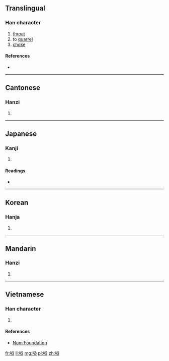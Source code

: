 ==Translingual==

===Han character===
{{Han char|rn=30|rad=口|as=10|sn=13|four=6801<sub>7</sub>|canj=口廿金廿 (RTCT)|ids=⿰[[口]][[益]]}}

# [[throat]]
# to [[quarrel]]
# [[choke]]

====References====
* {{Han ref|kx=0202.190|dkj=04063|dj=0424.420|hdz=10670.100|uh=55CC|ud=21964|bh=DCCC|bd=56524}}

----

==Cantonese==

===Hanzi===
{{yue-hanzi|jyut=|y=aai3, yik1}}

# {{defn|lang=yue|sort=口10}}

----

==Japanese==

===Kanji===
{{ja-kanji|grade=|rs=口10}}

# {{defn|lang=ja|sort=口10}}

====Readings====
* {{ja-readings|on=[[えき]] (eki), [[やく]] (yaku), [[あく]] (aku), [[あい]] (ai), [[えい]] (ei)|kun=[[のど]] (nodo)}}

----

==Korean==

===Hanja===
{{ko-hanja|hangeul=[[이]], [[액]]|rv=i, aek|mr=i, aek}}

# {{defn|lang=ko|sort=口10}}

----

==Mandarin==

===Hanzi===
{{cmn-hanzi|pin=[[yì]] ([[yi4]])|wg=i<sup>4</sup>}}

# {{defn|lang=cmn|sort=口10}}

----

==Vietnamese==

===Han character===
{{vi-hantu|[[nhiếc]], [[ách]]|rs=口10}}

# {{defn|lang=vi|sort=口10}}

====References====
*[http://nomfoundation.org/common/nom_details.php?codepoint=55cc Nom Foundation]

[[fr:嗌]]
[[li:嗌]]
[[mg:嗌]]
[[pl:嗌]]
[[zh:嗌]]